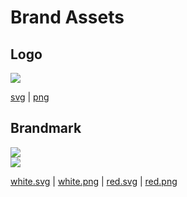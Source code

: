 # Brand Assets

## Logo

<img className="h-24 w-24 mt-10" src="/static/brand/rescript-brandmark.svg" />

<div className="mt-4">

[svg](/static/brand/rescript-brandmark.svg) | [png](/static/brand/rescript-brandmark.png)

</div>

## Brandmark

<img className="h-24 mt-10" src="/static/brand/rescript-logo.svg" />
  <div className="p-4">
</div>

<div className="bg-gray-95 p-4">
  <img className="h-24" src="/static/brand/rescript-logo-white.svg" />
</div>

<div className="mt-4">

[white.svg](/static/brand/rescript-logo-white.svg) | [white.png](/static/brand/rescript-logo-white.png) | [red.svg](/static/brand/rescript-logo.svg) | [red.png](/static/brand/rescript-logo.png)

</div>

